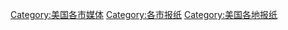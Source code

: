 [[Category:美国各市媒体|Category:美国各市媒体]]
[[Category:各市报纸|Category:各市报纸]]
[[Category:美国各地报纸|Category:美国各地报纸]]